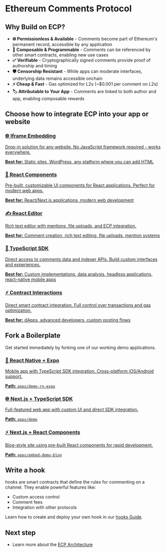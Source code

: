 # Ethereum Comments Protocol

## Why Build on ECP?

- **🌐 Permissionless & Available** - Comments become part of Ethereum's permanent record, accessible by any application
- **🔧 Composable & Programmable** - Comments can be referenced by other smart contracts, enabling new use cases
- **✅ Verifiable** - Cryptographically signed comments provide proof of authorship and timing
- **🛡️ Censorship Resistant** - While apps can moderate interfaces, underlying data remains accessible onchain
- **⚡ Cheap & Fast** - Gas optimized for L2s (~$0.001 per comment on L2s)
- **🏷️ Attributable to Your App** - Comments are linked to both author and app, enabling composable rewards

## Choose how to integrate ECP into your app or website

<div className="grid grid-cols-1 md:grid-cols-2 gap-6 my-8">

<a href="/integration-options/embed-comments" className="block border border-border rounded-lg p-6 hover:shadow-lg transition-shadow">
  <h3 className="text-xl font-semibold mb-3 text-primary">
    🌐 Iframe Embedding
  </h3>
  <p className="text-gray-600 mb-4">
    Drop-in solution for any website. No JavaScript framework required - works
    everywhere.
  </p>
  <div className="text-sm text-gray-500 mb-4">
    <strong>Best for:</strong> Static sites, WordPress, any platform where you
    can add HTML
  </div>
</a>
<a href="/integration-options/react-integration" className="block border border-border rounded-lg p-6 hover:shadow-lg transition-shadow">
  <h3 className="text-xl font-semibold mb-3 text-primary">
    🚀 React Components
  </h3>
  <p className="text-gray-600 mb-4">
    Pre-built, customizable UI components for React applications. Perfect for
    modern web apps.
  </p>
  <div className="text-sm text-gray-500 mb-4">
    <strong>Best for:</strong> React/Next.js applications, modern web
    development
  </div>
</a>

<a href="/react-editor" className="block border border-border rounded-lg p-6 hover:shadow-lg transition-shadow">
  <h3 className="text-xl font-semibold mb-3 text-primary">✍️ React Editor</h3>
  <p className="text-gray-600 mb-4">
    Rich text editor with mentions, file uploads, and ECP integration.
  </p>
  <div className="text-sm text-gray-500 mb-4">
    <strong>Best for:</strong> Comment creation, rich text editing, file
    uploads, mention systems
  </div>
</a>

<a href="/integration-options/typescript-sdk" className="block border border-border rounded-lg p-6 hover:shadow-lg transition-shadow">
  <h3 className="text-xl font-semibold mb-3 text-primary">
    🔧 TypeScript SDK
  </h3>
  <p className="text-gray-600 mb-4">
    Direct access to comments data and indexer APIs. Build custom interfaces and
    experiences.
  </p>
  <div className="text-sm text-gray-500 mb-4">
    <strong>Best for:</strong> Custom implementations, data analysis, headless
    applications, react-native mobile apps
  </div>
</a>

<a href="/integration-options/contract-interactions" className="block border border-border rounded-lg p-6 hover:shadow-lg transition-shadow">
  <h3 className="text-xl font-semibold mb-3 text-primary">
    ⚡ Contract Interactions
  </h3>
  <p className="text-gray-600 mb-4">
    Direct smart contract integration. Full control over transactions and gas
    optimization.
  </p>
  <div className="text-sm text-gray-500 mb-4">
    <strong>Best for:</strong> dApps, advanced developers, custom posting flows
  </div>
</a>

</div>

## Fork a Boilerplate

Get started immediately by forking one of our working demo applications.

<div className="grid grid-cols-1 gap-6 my-8">

<a href="https://github.com/ecp-eth/comments-monorepo/tree/main/apps/demo-rn-expo" className="block border border-border rounded-lg p-6 hover:shadow-lg transition-shadow">
  <h3 className="text-lg font-semibold mb-3 text-primary">
    📱 React Native + Expo
  </h3>
  <p className="text-gray-600 mb-4 text-sm">
    Mobile app with TypeScript SDK integration. Cross-platform iOS/Android
    support.
  </p>
  <div className="text-xs text-gray-500 mb-4">
    <strong>Path:</strong> <code>apps/demo-rn-expo</code>
  </div>
</a>

<a href="https://github.com/ecp-eth/comments-monorepo/tree/main/apps/demo" className="block border border-border rounded-lg p-6 hover:shadow-lg transition-shadow">
  <h3 className="text-lg font-semibold mb-3 text-primary">
    🌐 Next.js + TypeScript SDK
  </h3>
  <p className="text-gray-600 mb-4 text-sm">
    Full-featured web app with custom UI and direct SDK integration.
  </p>
  <div className="text-xs text-gray-500 mb-4">
    <strong>Path:</strong> <code>apps/demo</code>
  </div>
</a>

<a href="https://github.com/ecp-eth/comments-monorepo/tree/main/apps/embed-demo-blog" className="block border border-border rounded-lg p-6 hover:shadow-lg transition-shadow">
  <h3 className="text-lg font-semibold mb-3 text-primary">
    ⚡ Next.js + React Components
  </h3>
  <p className="text-gray-600 mb-4 text-sm">
    Blog-style site using pre-built React components for rapid development.
  </p>
  <div className="text-xs text-gray-500 mb-4">
    <strong>Path:</strong> <code>apps/embed-demo-blog</code>
  </div>
</a>

</div>

## Write a hook

hooks are smart contracts that define the rules for commenting on a channel. They enable powerful features like:

- Custom access control
- Comment fees
- Integration with other protocols

Learn how to create and deploy your own hook in our [hooks Guide](/hooks).

## Next step

- Learn more about the [ECP Architecture](/architecture-overview)
